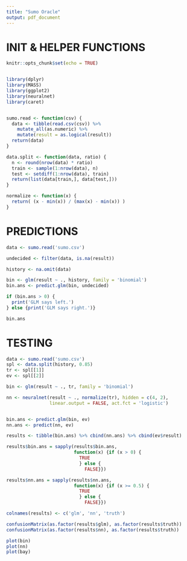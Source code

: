 ```yaml
---
title: "Sumo Oracle"
output: pdf_document
---
```


# INIT & HELPER FUNCTIONS

```r
knitr::opts_chunk$set(echo = TRUE)


library(dplyr)
library(MASS)
library(ggplot2)
library(neuralnet)
library(caret)


sumo.read <- function(csv) {
  data <- tibble(read.csv(csv)) %>%
    mutate_all(as.numeric) %>%
    mutate(result = as.logical(result))
  return(data)
}

data.split <- function(data, ratio) {
  n <- round(nrow(data) * ratio)
  train <- sample(1:nrow(data), n)
  test <- setdiff(1:nrow(data), train)
  return(list(data[train,], data[test,]))
}

normalize <- function(x) {
  return( (x - min(x)) / (max(x) - min(x)) )
}
```

# PREDICTIONS

```r
data <- sumo.read('sumo.csv')

undecided <- filter(data, is.na(result))

history <- na.omit(data)

bin <- glm(result ~ ., history, family = 'binomial')
bin.ans <- predict.glm(bin, undecided)

if (bin.ans > 0) {
  print('GLM says left.') 
} else {print('GLM says right.')}

bin.ans
```

# TESTING

```r
data <- sumo.read('sumo.csv')
spl <- data.split(history, 0.85)
tr <- spl[[1]]
ev <- spl[[2]]

bin <- glm(result ~ ., tr, family = 'binomial')

nn <- neuralnet(result ~ ., normalize(tr), hidden = c(4, 2),
                linear.output = FALSE, act.fct = 'logistic')


bin.ans <- predict.glm(bin, ev)
nn.ans <- predict(nn, ev)

results <- tibble(bin.ans) %>% cbind(nn.ans) %>% cbind(ev$result)

results$bin.ans = sapply(results$bin.ans,
                         function(x) {if (x > 0) {
                           TRUE
                           } else {
                             FALSE}})

results$nn.ans = sapply(results$nn.ans,
                         function(x) {if (x >= 0.5) {
                           TRUE
                           } else {
                             FALSE}})

colnames(results) <- c('glm', 'nn', 'truth')

confusionMatrix(as.factor(results$glm), as.factor(results$truth))
confusionMatrix(as.factor(results$nn), as.factor(results$truth))

plot(bin)
plot(nn)
plot(bay)
```


